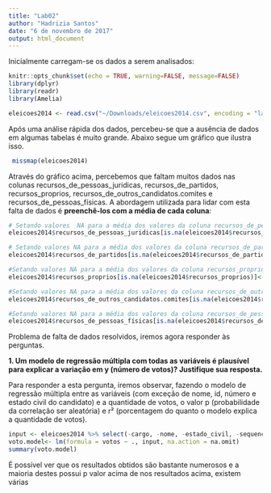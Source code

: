 ```yaml
---
title: "Lab02"
author: "Hadrizia Santos"
date: "6 de novembro de 2017"
output: html_document
---
```


Inicialmente carregam-se os dados a serem analisados:
```r
knitr::opts_chunk$set(echo = TRUE, warning=FALSE, message=FALSE)
library(dplyr)
library(readr)
library(Amelia)

eleicoes2014 <- read.csv("~/Downloads/eleicoes2014.csv", encoding = "latin1")
```
  
  Após uma análise rápida dos dados, percebeu-se que a ausência de dados em algumas tabelas é muito grande. Abaixo segue um gráfico que ilustra isso. 
  
```r
 missmap(eleicoes2014)
```

  Através do gráfico acima, percebemos que faltam muitos dados nas colunas recursos_de_pessoas_juridicas, recursos_de_partidos, recursos_proprios, recursos_de_outros_candidatos.comites e recursos_de_pessoas_físicas. A abordagem utilizada para lidar com esta falta de dados é **preenchê-los com a média de cada coluna**:

```r
# Setando valores  NA para a média dos valores da coluna recursos_de_pessoas_juridicas
eleicoes2014$recursos_de_pessoas_juridicas[is.na(eleicoes2014$recursos_de_pessoas_juridicas)]<-median (eleicoes2014$recursos_de_pessoas_juridicas, na.rm = TRUE)

# Setando valores NA para a média dos valores da coluna recursos_de_partidos 
eleicoes2014$recursos_de_partidos[is.na(eleicoes2014$recursos_de_partidos)]<-median (eleicoes2014$recursos_de_partidos, na.rm = TRUE)

#Setando valores NA para a média dos valores da coluna recursos_proprios
eleicoes2014$recursos_proprios[is.na(eleicoes2014$recursos_proprios)]<-median (eleicoes2014$recursos_proprios, na.rm = TRUE)

#Setando valores NA para a média dos valores da coluna recursos_de_outros_candidatos.comites
eleicoes2014$recursos_de_outros_candidatos.comites[is.na(eleicoes2014$recursos_de_outros_candidatos.comites)]<-median (eleicoes2014$recursos_de_outros_candidatos.comites, na.rm = TRUE)

#Setando valores NA para a média dos valores da coluna recursos_de_pessoas_físicas.
eleicoes2014$recursos_de_pessoas_físicas[is.na(eleicoes2014$recursos_de_pessoas_físicas)]<-median (eleicoes2014$recursos_de_pessoas_físicas, na.rm = TRUE)
```

Problema de falta de dados resolvidos, iremos agora responder às perguntas.

**1. Um modelo de regressão múltipla com todas as variáveis é plausível para explicar a variação em y (número de votos)? Justifique sua resposta.**

  Para responder a esta pergunta, iremos observar, fazendo o modelo de regressão múltipla entre as variáveis (com exceção de nome, id, número e estado civil do candidato) e a quantidade de votos, o valor p (probabilidade da correlação ser aleatória) e r² (porcentagem do quanto o modelo explica a quantidade de votos).

```r
input <- eleicoes2014 %>% select(-cargo, -nome, -estado_civil, -sequencial_candidato, -numero_cadidato, -idade, -grau)
voto.model<- lm(formula = votos ~ ., input, na.action = na.omit)
summary(voto.model)
```

  É possível ver que os resultados obtidos são bastante numerosos e a maioria destes possui p valor acima de nos resultados acima, existem várias 
